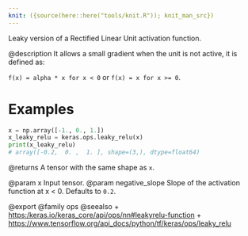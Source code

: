 ```yaml
---
knit: ({source(here::here("tools/knit.R")); knit_man_src})
---
```

Leaky version of a Rectified Linear Unit activation function.

@description
It allows a small gradient when the unit is not active, it is defined as:

`f(x) = alpha * x for x < 0` or `f(x) = x for x >= 0`.

# Examples
```python
x = np.array([-1., 0., 1.])
x_leaky_relu = keras.ops.leaky_relu(x)
print(x_leaky_relu)
# array([-0.2,  0. ,  1. ], shape=(3,), dtype=float64)
```

@returns
A tensor with the same shape as `x`.

@param x Input tensor.
@param negative_slope Slope of the activation function at x < 0.
    Defaults to `0.2`.

@export
@family ops
@seealso
+ <https:/keras.io/keras_core/api/ops/nn#leakyrelu-function>
+ <https://www.tensorflow.org/api_docs/python/tf/keras/ops/leaky_relu>
